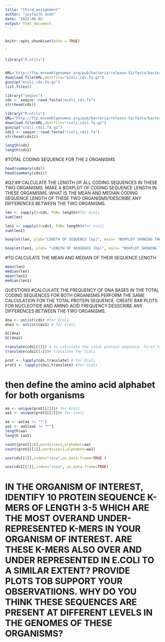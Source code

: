 ```yaml
---
title: "third_assignment"
author: "joyfaith onoh"
date: '2022-06-02'
output: html_document
---
```

```r

```

```r
knitr::opts_chunk$set(echo = TRUE)
```

`
```r
library("R.utils")


URL="http://ftp.ensemblgenomes.org/pub/bacteria/release-53/fasta/bacteria_0_collection/escherichia_coli_str_k_12_substr_mg1655_gca_000005845/cds/Escherichia_coli_str_k_12_substr_mg1655_gca_000005845.ASM584v2.cds.all.fa.gz"
download.file(URL,destfile="ecoli_cds.fa.gz")
gunzip("ecoli_cds.fa.gz")
list.files()
```
```r
library("seqinr")
cds <- seqinr::read.fasta("ecoli_cds.fa")
str(head(cds))
```
```r
library("R.utils")
URL="http://ftp.ensemblgenomes.org/pub/bacteria/release-53/fasta/bacteria_46_collection/campylobacter_coli_gca_003780985/cds/Campylobacter_coli_gca_003780985.PDT000395653.1.cds.all.fa.gz"
download.file(URL,destfile="ccoli_cds1.fa.gz")
gunzip("ccoli_cds1.fa.gz")
cds1 <- seqinr::read.fasta("ccoli_cds1.fa")
str(head(cds1))
```
```r
length(cds)
length(cds1)
```

#TOTAL CODING SEQUENCE FOR THE 2 ORGANISMS
```r
head(summary(cds))
head(summary(cds1))
```
#Q2
## CALCULATE THE LENGTH OF ALL CODING SEQUENCES IN THESE TWO ORGANISMS. MAKE A BOXPLOT OF CODING SEQUENCE LENGTH IN THESE ORGAMISMS. WHAT IS THE MEAN AND MEDIAN CODING SEQUENCE LENGTH OF THESE TWO ORGANISMS?DESCRIBE ANY DIFFERENCES BETWEEN THE TWO ORGANISMS.
```r
len <- sapply(X=cds, FUN= length)#for ecoli
sum(len)

len1 <- sapply(X=cds1, FUN= length)#for ccoli
sum(len1)
```

```r
boxplot(len, ylab="LENGTH OF SEQUENCE (bp)", main= "BOXPLOT SHOWING THE LENGTH CODING SEQUENCE IN E.coli",echo=FALSE )

boxplot(len1, ylab= "LENGTH OF SEQUENCE (bp)", main= "BOXPLOT SHOWING THE LENGTH CODING SEQUENCE IN Campylobacter coli",echo=FALSE ) 
```
#TO CALCULATE THE MEAN AND MEDIAN OF THEIR SEQUENCE LENGTH
```r
mean(len)
median(len)
mean(len1)
median(len1)
```

QUESTION3
#CALCULATE THE FREQUENCY OF DNA BASES IN THE TOTAL CODING SEQUENCES FOR BOTH ORGANISMS.PERFORM THE SAME CALCULATION FOR THE TOTAL PROTEIN SEQUENCE. CREATE BAR PLOTS FOR NUCLEOTIDE AND AMINO ACID FREQUENCY.DESSCRIBE ANY DIFFERENCES BETWEEN THE TWO ORGANISMS.
```r
dna <- unlist(cds) #for Ecoli
dna1 <- unlist(cds1) # for Ccoli
```

```r
GC(dna)
GC(dna1)
```

```r
translate(cds[[1]]) # to calculate the total protein sequence, first translate
translate(cds1[[1]])# translate for Ccoli
```


```r
prot <- lapply(cds,translate) # for Ecoli
prot1 <- lapply(cds1,translate) #for Ccoli
```

#  then define the amino acid alphabet for both organisms
```r
aa <- unique(prot[[2]])# for Ecoli
aa1 <- unique(prot1[[2]])# for Ccoli
```

```r
aa <- aa[aa != "*"]
aa1 <- aa1[aa1 != "*"]
length(aa)
length (aa1)
```

```r
count(prot[[2]],wordsize=1,alphabet=aa)
count(prot1[[2]],wordsize=1,alphabet=aa1)
```

```r
uco(cds[[2]],index="rscu",as.data.frame=TRUE )

uco(cds1[[2]],index="rscu", as.data.frame=TRUE)
```

# IN THE ORGANISM OF INTEREST, IDENTIFY 10 PROTEIN SEQUENCE K-MERS OF LENGTH 3-5 WHICH ARE THE MOST OVERAND UNDER-REPRESENTED K-MERS IN YOUR ORGANISM OF INTEREST. ARE THESE K-MERS ALSO OVER AND UNDER REPRESENTED IN E.COLI TO A SIMILAR EXTENT? PROVIDE PLOTS TOB SUPPORT YOUR OBSERVATIIONS. WHY DO YOU THINK THESE SEQUENCES ARE PRESENT AT DIFFERENT LEVELS IN THE GENOMES OF THESE ORGANISMS?